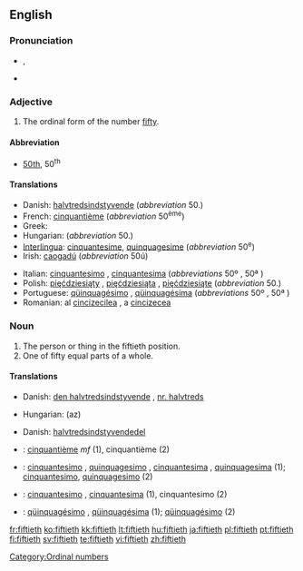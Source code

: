 ==English==

===Pronunciation===
* {{IPA|/ˈfɪftiəθ/}}, {{SAMPA|/"fIfti@T/}}
* {{hyphenation|fif|ti|eth}}

===Adjective===
{{en-adj|-}}

# The ordinal form of the number [[fifty]].

====Abbreviation====
* [[50th]], 50<sup>th</sup>

====Translations====
{{trans-top|the ordinal form of the number fifty}}
* Danish: [[halvtredsindstyvende]] (''abbreviation'' 50.)
* French: [[cinquantième]] (''abbreviation'' 50<sup>ème</sup>)
* Greek: {{t|el|πεντηκοστός|tr=pentikostos|sc=Grek}}
* Hungarian: {{t+|hu|ötvenedik}} (''abbreviation'' 50.)
* [[Interlingua]]: [[cinquantesime]], [[quinquagesime]] (''abbreviation'' 50<sup>e</sup>)
* Irish: [[caogadú]] (''abbreviation'' 50ú)
{{trans-mid}}
* Italian: [[cinquantesimo]] {{m}}, [[cinquantesima]] {{f}} (''abbreviations'' 50º {{m}}, 50ª {{f}})
* Polish: [[pięćdziesiąty]] {{m}}, [[pięćdziesiąta]] {{f}}, [[pięćdziesiąte]] {{n}} (''abbreviation'' 50.)
* Portuguese: [[qüinquagésimo]] {{m}}, [[qüinquagésima]] {{f}} (''abbreviations'' 50º {{m}}, 50ª {{f}})
* Romanian: al [[cincizecilea]] {{m}}, a [[cincizecea]] {{f}}
{{trans-bottom}}

===Noun===
{{en-noun}}

# The person or thing in the fiftieth position.
# One of fifty equal parts of a whole.

====Translations====
{{trans-top|the person or thing in the fiftieth position}}
* Danish: [[den halvtredsindstyvende]] {{c}}, [[nr. halvtreds]] {{c}}
{{trans-mid}}
* Hungarian: (az) {{t+|hu|ötvenedik}}
{{trans-bottom}}

{{trans-top|one of fifty equal parts of a whole}}
* Danish: [[halvtredsindstyvendedel]] {{c}}
{{trans-mid}}
{{trans-bottom}}

{{checktrans-top}}
* {{ttbc|French}}: [[cinquantième]]  ''mf'' (1), cinquantième {{m}} (2)
* {{ttbc|Interlingua}}: [[cinquantesimo]] {{m}}, [[quinquagesimo]] {{m}}, [[cinquantesima]] {{f}}, [[quinquagesima]] {{f}} (1); [[cinquantesimo]], [[quinquagesimo]] (2)
{{checktrans-mid}}
* {{ttbc|Italian}}: [[cinquantesimo]] {{m}}, [[cinquantesima]] {{f}} (1), cinquantesimo {{m}} (2)
* {{ttbc|Portuguese}}: [[qüinquagésimo]] {{m}}, [[qüinquagésima]] {{f}} (1); [[qüinquagésimo]] {{m}} (2)
{{checktrans-bottom}}

[[Category:Ordinal numbers]]

[[fr:fiftieth]]
[[ko:fiftieth]]
[[kk:fiftieth]]
[[lt:fiftieth]]
[[hu:fiftieth]]
[[ja:fiftieth]]
[[pl:fiftieth]]
[[pt:fiftieth]]
[[fi:fiftieth]]
[[sv:fiftieth]]
[[te:fiftieth]]
[[vi:fiftieth]]
[[zh:fiftieth]]